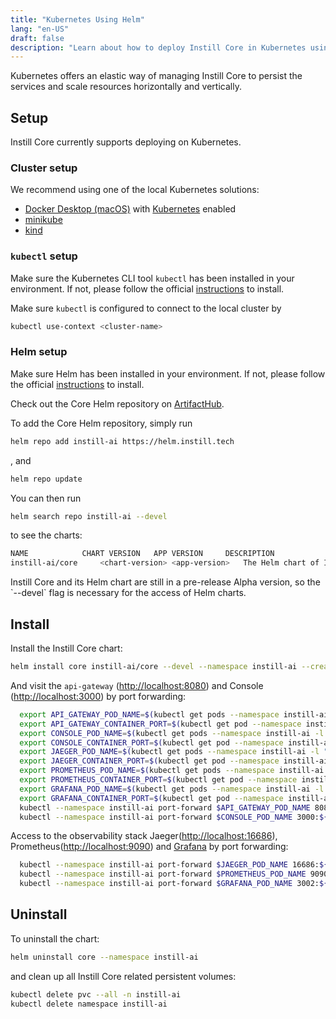```yaml
---
title: "Kubernetes Using Helm"
lang: "en-US"
draft: false
description: "Learn about how to deploy Instill Core in Kubernetes using Helm"
---
```


Kubernetes offers an elastic way of managing Instill Core to persist the services and scale resources horizontally and vertically.

## Setup

Instill Core currently supports deploying on Kubernetes.

### Cluster setup

We recommend using one of the local Kubernetes solutions:

- [Docker Desktop (macOS)](https://docs.docker.com/desktop/) with [Kubernetes](https://docs.docker.com/desktop/kubernetes) enabled
- [minikube](https://minikube.sigs.k8s.io/docs/start)
- [kind](https://kind.sigs.k8s.io)

### `kubectl` setup

Make sure the Kubernetes CLI tool `kubectl` has been installed in your environment.
If not, please follow the official [instructions](https://kubernetes.io/docs/tasks/tools/#kubectl) to install.

Make sure `kubectl` is configured to connect to the local cluster by

```bash
kubectl use-context <cluster-name>
```

### Helm setup

Make sure Helm has been installed in your environment. If not, please follow the official [instructions](https://helm.sh/docs/intro/install) to install.

Check out the Core Helm repository on [ArtifactHub](https://artifacthub.io/packages/helm/instill-ai/core).

To add the Core Helm repository, simply run

```bash
helm repo add instill-ai https://helm.instill.tech
```

, and

```bash
helm repo update
```

You can then run

```bash
helm search repo instill-ai --devel
```

to see the charts:

```bash
NAME            CHART VERSION   APP VERSION     DESCRIPTION
instill-ai/core 	<chart-version> <app-version> 	The Helm chart of Instill Core
```

<InfoBlock type="info" title="info">
  Instill Core and its Helm chart are still in a pre-release Alpha version, so
  the `--devel` flag is necessary for the access of Helm charts.
</InfoBlock>

## Install

Install the Instill Core chart:

```bash
helm install core instill-ai/core --devel --namespace instill-ai --create-namespace
```

And visit the `api-gateway` ([http://localhost:8080](http://localhost:8080)) and Console ([http://localhost:3000](http://localhost:3000)) by port forwarding:

```bash
  export API_GATEWAY_POD_NAME=$(kubectl get pods --namespace instill-ai -l "app.kubernetes.io/component=api-gateway,app.kubernetes.io/instance=core" -o jsonpath="{.items[0].metadata.name}")
  export API_GATEWAY_CONTAINER_PORT=$(kubectl get pod --namespace instill-ai $API_GATEWAY_POD_NAME -o jsonpath="{.spec.containers[0].ports[0].containerPort}")
  export CONSOLE_POD_NAME=$(kubectl get pods --namespace instill-ai -l "app.kubernetes.io/component=console,app.kubernetes.io/instance=core" -o jsonpath="{.items[0].metadata.name}")
  export CONSOLE_CONTAINER_PORT=$(kubectl get pod --namespace instill-ai $CONSOLE_POD_NAME -o jsonpath="{.spec.containers[0].ports[0].containerPort}")
  export JAEGER_POD_NAME=$(kubectl get pods --namespace instill-ai -l "app.kubernetes.io/component=query,app.kubernetes.io/instance=core" -o jsonpath="{.items[0].metadata.name}")
  export JAEGER_CONTAINER_PORT=$(kubectl get pod --namespace instill-ai $JAEGER_POD_NAME -o jsonpath="{.spec.containers[0].ports[0].containerPort}")
  export PROMETHEUS_POD_NAME=$(kubectl get pods --namespace instill-ai -l "app.kubernetes.io/name=prometheus,app.kubernetes.io/instance=core" -o jsonpath="{.items[0].metadata.name}")
  export PROMETHEUS_CONTAINER_PORT=$(kubectl get pod --namespace instill-ai $PROMETHEUS_POD_NAME -o jsonpath="{.spec.containers[0].ports[0].containerPort}")
  export GRAFANA_POD_NAME=$(kubectl get pods --namespace instill-ai -l "app.kubernetes.io/name=grafana,app.kubernetes.io/instance=core" -o jsonpath="{.items[0].metadata.name}")
  export GRAFANA_CONTAINER_PORT=$(kubectl get pod --namespace instill-ai $GRAFANA_POD_NAME -o jsonpath="{.spec.containers[0].ports[0].containerPort}")
  kubectl --namespace instill-ai port-forward $API_GATEWAY_POD_NAME 8080:${API_GATEWAY_CONTAINER_PORT}
  kubectl --namespace instill-ai port-forward $CONSOLE_POD_NAME 3000:${CONSOLE_CONTAINER_PORT}
```

Access to the observability stack Jaeger([http://localhost:16686](http://localhost:16686)), Prometheus([http://localhost:9090](http://localhost:9090)) and [Grafana](<[http://localhost:3002](http://localhost:3002)>) by port forwarding:

```bash
  kubectl --namespace instill-ai port-forward $JAEGER_POD_NAME 16686:${JAEGER_CONTAINER_PORT}
  kubectl --namespace instill-ai port-forward $PROMETHEUS_POD_NAME 9090:${PROMETHEUS_CONTAINER_PORT}
  kubectl --namespace instill-ai port-forward $GRAFANA_POD_NAME 3002:${GRAFANA_CONTAINER_PORT}
```

## Uninstall

To uninstall the chart:

```bash
helm uninstall core --namespace instill-ai
```

and clean up all Instill Core related persistent volumes:

```bash
kubectl delete pvc --all -n instill-ai
kubectl delete namespace instill-ai
```
